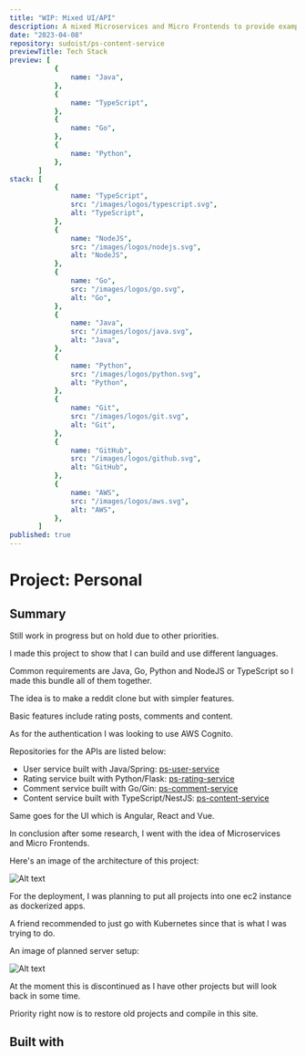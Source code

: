 ```yaml
---
title: "WIP: Mixed UI/API"
description: A mixed Microservices and Micro Frontends to provide examples.
date: "2023-04-08"
repository: sudoist/ps-content-service
previewTitle: Tech Stack
preview: [
           {
               name: "Java",
           },
           {
               name: "TypeScript",
           },
           {
               name: "Go",
           },
           {
               name: "Python",
           },
       ]
stack: [
           {
               name: "TypeScript",
               src: "/images/logos/typescript.svg",
               alt: "TypeScript",
           },
           {
               name: "NodeJS",
               src: "/images/logos/nodejs.svg",
               alt: "NodeJS",
           },
           {
               name: "Go",
               src: "/images/logos/go.svg",
               alt: "Go",
           },
           {
               name: "Java",
               src: "/images/logos/java.svg",
               alt: "Java",
           },
           {
               name: "Python",
               src: "/images/logos/python.svg",
               alt: "Python",
           },
           {
               name: "Git",
               src: "/images/logos/git.svg",
               alt: "Git",
           },
           {
               name: "GitHub",
               src: "/images/logos/github.svg",
               alt: "GitHub",
           },
           {
               name: "AWS",
               src: "/images/logos/aws.svg",
               alt: "AWS",
           },
       ]
published: true
---
```


# Project: Personal


## Summary

Still work in progress but on hold due to other priorities.

I made this project to show that I can build and use different languages.

Common requirements are Java, Go, Python and NodeJS or TypeScript so I made this bundle all of them together.

The idea is to make a reddit clone but with simpler features.

Basic features include rating posts, comments and content.

As for the authentication I was looking to use AWS Cognito.

Repositories for the APIs are listed below:

- User service built with Java/Spring: [ps-user-service](https://github.com/sudoist/ps-user-service)
- Rating service built with Python/Flask: [ps-rating-service](https://github.com/sudoist/ps-rating-service)
- Comment service built with Go/Gin: [ps-comment-service](https://github.com/sudoist/ps-comment-service)
- Content service built with TypeScript/NestJS: [ps-content-service](https://github.com/sudoist/ps-content-service)

Same goes for the UI which is Angular, React and Vue.

In conclusion after some research, I went with the idea of Microservices and Micro Frontends.


Here's an image of the architecture of this project:

![Alt text](https://res.cloudinary.com/langitlupakintoncloud/image/upload/v1712489003/projects.jcos.io/rlm80zwogroa7euiciap.png "Architecture")

For the deployment, I was planning to put all projects into one ec2 instance as dockerized apps.

A friend recommended to just go with Kubernetes since that is what I was trying to do.

An image of planned server setup:

![Alt text](https://res.cloudinary.com/langitlupakintoncloud/image/upload/v1712490195/projects.jcos.io/hcb2lxn0wftpjwaqk8ys.png "Server setup")

At the moment this is discontinued as I have other projects but will look back in some time.

Priority right now is to restore old projects and compile in this site.


## Built with
